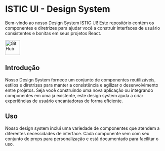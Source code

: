 
<Meta title="ISTIC UI/Introdução" />

# ISTIC UI - Design System

Bem-vindo ao nosso Design System ISTIC UI! Este repositório contém os componentes e diretrizes para ajudar você a construir interfaces de usuário consistentes e bonitas em seus projetos React.

<a href="https://github.com/istic-sp/ISTIC-UI" target="_blank">
  <img
    src="https://github.com/fluidicon.png"
    alt="GitHub"
    width="48"
    height="48"
  />
</a>

## Introdução

Nosso Design System fornece um conjunto de componentes reutilizáveis, estilos e diretrizes para manter a consistência e agilizar o desenvolvimento entre projetos. Seja você construindo uma nova aplicação ou integrando componentes em uma já existente, este design system ajuda a criar experiências de usuário encantadoras de forma eficiente.

## Uso

Nosso design system inclui uma variedade de componentes que atendem a diferentes necessidades de interface. Cada componente vem com seu conjunto de props para personalização e está documentado para facilitar o uso.
